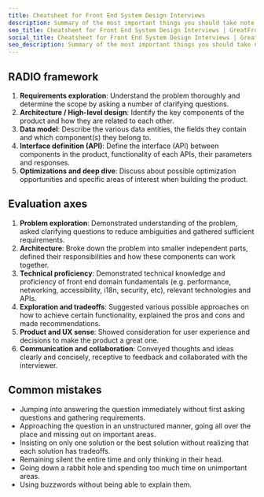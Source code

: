 ```yaml
---
title: Cheatsheet for Front End System Design Interviews
description: Summary of the most important things you should take note of during front end system design interviews.
seo_title: Cheatsheet for Front End System Design Interviews | GreatFrontEnd
social_title: Cheatsheet for Front End System Design Interviews | GreatFrontEnd
seo_description: Summary of the most important things you should take note of during front end system design interviews.
---
```


## RADIO framework

1. **Requirements exploration**: Understand the problem thoroughly and determine the scope by asking a number of clarifying questions.
1. **Architecture / High-level design**: Identify the key components of the product and how they are related to each other.
1. **Data model**: Describe the various data entities, the fields they contain and which component(s) they belong to.
1. **Interface definition (API)**: Define the interface (API) between components in the product, functionality of each APIs, their parameters and responses.
1. **Optimizations and deep dive**: Discuss about possible optimization opportunities and specific areas of interest when building the product.

## Evaluation axes

1. **Problem exploration**: Demonstrated understanding of the problem, asked clarifying questions to reduce ambiguities and gathered sufficient requirements.
1. **Architecture**: Broke down the problem into smaller independent parts, defined their responsibilities and how these components can work together.
1. **Technical proficiency**: Demonstrated technical knowledge and proficiency of front end domain fundamentals (e.g. performance, networking, accessibility, i18n, security, etc), relevant technologies and APIs.
1. **Exploration and tradeoffs**: Suggested various possible approaches on how to achieve certain functionality, explained the pros and cons and made recommendations.
1. **Product and UX sense**: Showed consideration for user experience and decisions to make the product a great one.
1. **Communication and collaboration**: Conveyed thoughts and ideas clearly and concisely, receptive to feedback and collaborated with the interviewer.

## Common mistakes

- Jumping into answering the question immediately without first asking questions and gathering requirements.
- Approaching the question in an unstructured manner, going all over the place and missing out on important areas.
- Insisting on only one solution or the best solution without realizing that each solution has tradeoffs.
- Remaining silent the entire time and only thinking in their head.
- Going down a rabbit hole and spending too much time on unimportant areas.
- Using buzzwords without being able to explain them.
